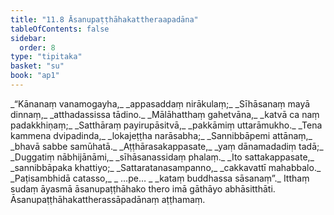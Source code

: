 ```yaml
---
title: "11.8 Āsanupaṭṭhāhakattheraapadāna"
tableOfContents: false
sidebar:
  order: 8
type: "tipitaka"
basket: "su"
book: "ap1"
---
```



<DynamicBreadcrumb />

<Division number="47" book="ap1" bookNo="20" page="158">

<Paragraph number="1912" type="verses" book="ap1">
_“Kānanaṃ vanamogayha,_  
_appasaddaṃ nirākulaṃ;_  
_Sīhāsanaṃ mayā dinnaṃ,_  
_atthadassissa tādino._  

</Paragraph>

</Division>
<Division number="48" book="ap1" bookNo="20" page="158">

<Paragraph number="1913" type="verses" book="ap1">
_Mālāhatthaṃ gahetvāna,_  
_katvā ca naṃ padakkhiṇaṃ;_  
_Satthāraṃ payirupāsitvā,_  
_pakkāmiṃ uttarāmukho._  

</Paragraph>

</Division>
<Division number="49" book="ap1" bookNo="20" page="159">

<Paragraph number="1914" type="verses" book="ap1">
_Tena kammena dvipadinda,_  
_lokajeṭṭha narāsabha;_  
_Sannibbāpemi attānaṃ,_  
_bhavā sabbe samūhatā._  

</Paragraph>

</Division>
<Division number="50" book="ap1" bookNo="20" page="159">

<Paragraph number="1915" type="verses" book="ap1">
_Aṭṭhārasakappasate,_  
_yaṃ dānamadadiṃ tadā;_  
_Duggatiṃ nābhijānāmi,_  
_sīhāsanassidaṃ phalaṃ._  

</Paragraph>

</Division>
<Division number="51" book="ap1" bookNo="20" page="159">

<Paragraph number="1916" type="verses" book="ap1">
_Ito sattakappasate,_  
_sannibbāpaka khattiyo;_  
_Sattaratanasampanno,_  
_cakkavattī mahabbalo._  

</Paragraph>

</Division>
<Division number="52" book="ap1" bookNo="20" page="159">

<Paragraph number="1917" type="verses" book="ap1">
_Paṭisambhidā catasso,_  
_ …pe… _  
_kataṃ buddhassa sāsanaṃ”._  

</Paragraph>

<Paragraph number="1918" book="ap1">
Itthaṃ sudaṃ āyasmā āsanupaṭṭhāhako thero imā gāthāyo abhāsitthāti.

</Paragraph>
</Division>

<Paragraph number="1919" type="center" book="ap1">
Āsanupaṭṭhāhakattherassāpadānaṃ aṭṭhamaṃ.
</Paragraph>